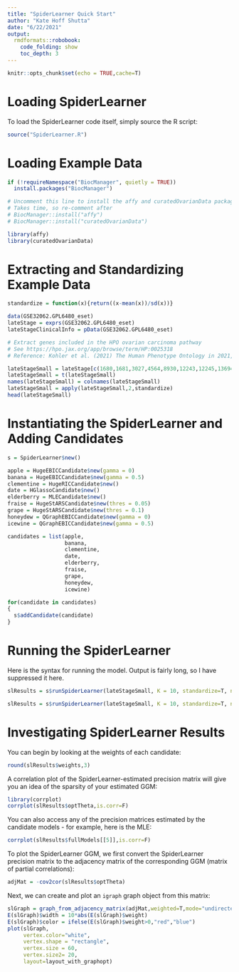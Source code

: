 ```yaml
---
title: "SpiderLearner Quick Start"
author: "Kate Hoff Shutta"
date: "6/22/2021"
output: 
  rmdformats::robobook:
    code_folding: show
    toc_depth: 3
---
```


```r
knitr::opts_chunk$set(echo = TRUE,cache=T)
```

# Loading SpiderLearner

To load the SpiderLearner code itself, simply source the R script:

```R
source("SpiderLearner.R")
```

# Loading Example Data

```R
if (!requireNamespace("BiocManager", quietly = TRUE))
  install.packages("BiocManager")

# Uncomment this line to install the affy and curatedOvarianData package 
# Takes time, so re-comment after
# BiocManager::install("affy")
# BiocManager::install("curatedOvarianData")

library(affy)
library(curatedOvarianData)
```

# Extracting and Standardizing Example Data

```R
standardize = function(x){return((x-mean(x))/sd(x))}

data(GSE32062.GPL6480_eset)
lateStage = exprs(GSE32062.GPL6480_eset)
lateStageClinicalInfo = pData(GSE32062.GPL6480_eset)

# Extract genes included in the HPO ovarian carcinoma pathway
# See https://hpo.jax.org/app/browse/term/HP:0025318
# Reference: Kohler et al. (2021) The Human Phenotype Ontology in 2021, Nucleic Acids Research, Volume 49, Issue D1, 8 January 2021, Pages D1207–D1217, https://doi.org/10.1093/nar/gkaa1043

lateStageSmall = lateStage[c(1680,1681,3027,4564,8930,12243,12245,13694,13695,13701,13979,16082,16875,17980),]
lateStageSmall = t(lateStageSmall)
names(lateStageSmall) = colnames(lateStageSmall)
lateStageSmall = apply(lateStageSmall,2,standardize)
head(lateStageSmall)
```

# Instantiating the SpiderLearner and Adding Candidates

```R
s = SpiderLearner$new()

apple = HugeEBICCandidate$new(gamma = 0)
banana = HugeEBICCandidate$new(gamma = 0.5)
clementine = HugeRICCandidate$new()
date = HGlassoCandidate$new()
elderberry = MLECandidate$new() 
fraise = HugeStARSCandidate$new(thres = 0.05)
grape = HugeStARSCandidate$new(thres = 0.1)
honeydew = QGraphEBICCandidate$new(gamma = 0)
icewine = QGraphEBICCandidate$new(gamma = 0.5)

candidates = list(apple, 
                  banana, 
                  clementine, 
                  date, 
                  elderberry,
                  fraise,
                  grape,
                  honeydew,
                  icewine)

for(candidate in candidates)
{
  s$addCandidate(candidate)
}
```

# Running the SpiderLearner

Here is the syntax for running the model. Output is fairly long, so I have suppressed it here. 

```R
slResults = s$runSpiderLearner(lateStageSmall, K = 10, standardize=T, nCores = 1)
```

```R
slResults = s$runSpiderLearner(lateStageSmall, K = 10, standardize=T, nCores = 1)
```

# Investigating SpiderLearner Results

You can begin by looking at the weights of each candidate:

```R
round(slResults$weights,3)
```

A correlation plot of the SpiderLearner-estimated precision matrix will give you an idea of the sparsity of your estimated GGM:

```R
library(corrplot)
corrplot(slResults$optTheta,is.corr=F)
```

You can also access any of the precision matrices estimated by the candidate models - for example, here is the MLE:

```R
corrplot(slResults$fullModels[[5]],is.corr=F)
```

To plot the SpiderLearner GGM, we first convert the SpiderLearner precision matrix to the adjacency matrix of the corresponding GGM (matrix of partial correlations):

```R
adjMat = -cov2cor(slResults$optTheta)
```

Next, we can create and plot an `igraph` graph object from this matrix:

```R
slGraph = graph_from_adjacency_matrix(adjMat,weighted=T,mode="undirected",diag=F)
E(slGraph)$width = 10*abs(E(slGraph)$weight)
E(slGraph)$color = ifelse(E(slGraph)$weight>0,"red","blue")
plot(slGraph,
     vertex.color="white",
     vertex.shape = "rectangle",
     vertex.size = 60,
     vertex.size2= 20,
     layout=layout_with_graphopt)
```